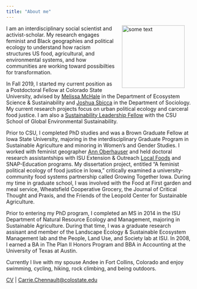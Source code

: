 ```yaml
---
title: "About me"
---
```


<img src="carrie-0115-2.JPG" alt="some text" style="float:right" hspace="20"
width="170" height="170">I am an interdisciplinary social scientist and activist-scholar. My research engages feminist and Black geographies and political ecology to understand how racism structures US food, agricultural, and environmental systems, and how communities are working toward possibilties for transformation.

In Fall 2019, I started my current position as a Postdoctoral Fellow at Colorado State University, advised by [Melissa McHale](https://warnercnr.colostate.edu/person/?user=SNCpwcbhBCUCqJgJ804jOA%3D%3D) in the Department of Ecosystem Science & Sustainability and [Joshua Sbicca](https://www.libarts.colostate.edu/people/jsbicca/) in the Department of Sociology. My current research projects focus on urban political ecology and carceral food justice. I am also a [Sustainability Leadership Fellow](https://sustainability.colostate.edu/education-and-training/sustainability-leadership-fellows/) with the CSU School of Global Environmental Sustainability.

Prior to CSU, I completed PhD studies and was a Brown Graduate Fellow at Iowa State University, majoring in the interdisciplinary Graduate Program in Sustainable Agriculture and minoring in Women's and Gender Studies. I worked with feminist geographer [Ann Oberhauser](https://soc.iastate.edu/ann-oberhauser/) and held doctoral research assistantships with ISU Extension & Outreach [Local Foods](https://www.extension.iastate.edu/ffed/) and SNAP-Education programs. My dissertation project, entitled "A feminist political ecology of food justice in Iowa," critically examined a university-community food systems partnership called Growing Together Iowa. During my time in graduate school, I was involved with the Food at First garden and meal service, Wheatsfield Cooperative Grocery, the Journal of Critical Thought and Praxis, and the Friends of the Leopold Center for Sustainable Agriculture.

Prior to entering my PhD program, I completed an MS in 2014 in the ISU Department of Natural Resource Ecology and Management, majoring in Sustainable Agriculture. During that time, I was a graduate research assisant and member of the Landscape Ecology & Sustainable Ecosystem Management lab and the People, Land Use, and Society lab at ISU. In 2008, I earned a BA in The Plan II Honors Program and BBA in Accounting at the University of Texas at Austin.

Currently I live with my spouse Andee in Fort Collins, Colorado and enjoy swimming, cycling, hiking, rock climbing, and being outdoors.

[CV](CV_Carrie_Chennault_Feb2021.pdf) | [Carrie.Chennault@colostate.edu](mailto:Carrie.Chennault@colostate.edu)


